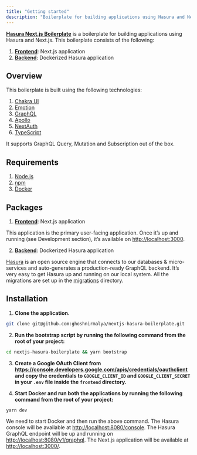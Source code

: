 ```yaml
---
title: "Getting started"
description: "Boilerplate for building applications using Hasura and Next.js."
---
```


[**Hasura Next.js Boilerplate**](https://github.com/ghoshnirmalya/nextjs-hasura-boilerplate) is a boilerplate for building applications using Hasura and Next.js. This boilerplate consists of the following:

1. [**Frontend**](https://github.com/ghoshnirmalya/nextjs-hasura-boilerplate/tree/master/frontend): Next.js application
2. [**Backend**](https://github.com/ghoshnirmalya/nextjs-hasura-boilerplate/tree/master/backend): Dockerized Hasura application

## Overview

This boilerplate is built using the following technologies:

1. [Chakra UI](https://chakra-ui.com/)
2. [Emotion](https://emotion.sh/)
3. [GraphQL](https://graphql.org/)
4. [Apollo](https://www.apollographql.com/)
5. [NextAuth](https://next-auth.js.org/)
6. [TypeScript](https://www.typescriptlang.org/)

It supports GraphQL Query, Mutation and Subscription out of the box.

## Requirements

1. [Node.js](https://nodejs.org/)
2. [npm](https://www.npmjs.com/)
3. [Docker](https://www.docker.com/)

## Packages

1. [**Frontend**](https://github.com/ghoshnirmalya/nextjs-hasura-boilerplate/tree/master/frontend): Next.js application

This application is the primary user-facing application. Once it’s up and running (see Development section), it’s available on [http://localhost:3000](http://localhost:3000/).

2. [**Backend**](https://github.com/ghoshnirmalya/nextjs-hasura-boilerplate/tree/master/backend): Dockerized Hasura application

[Hasura](https://hasura.io/) is an open source engine that connects to our databases & micro-services and auto-generates a production-ready GraphQL backend. It’s very easy to get Hasura up and running on our local system. All the migrations are set up in the [migrations](https://github.com/ghoshnirmalya/nextjs-hasura-trello-clone/tree/master/packages/backend/migrations) directory.

## Installation

1. **Clone the application.**

```bash
git clone git@github.com:ghoshnirmalya/nextjs-hasura-boilerplate.git
```

2. **Run the bootstrap script by running the following command from the root of your project:**

```bash
cd nextjs-hasura-boilerplate && yarn bootstrap
```

3. **Create a Google OAuth Client from https://console.developers.google.com/apis/credentials/oauthclient and copy the credentials to `GOOGLE_CLIENT_ID` and `GOOGLE_CLIENT_SECRET` in your `.env` file inside the `frontend` directory.**

4. **Start Docker and run both the applications by running the following command from the root of your project:**

```bash
yarn dev
```

We need to start Docker and then run the above command. The Hasura console will be available at [http://localhost:8080/console](http://localhost:8080/console). The Hasura GraphQL endpoint will be up and running on [http://localhost:8080/v1/graphql](http://localhost:8080/v1/graphql). The Next.js application will be available at [http://localhost:3000/](http://localhost:3000/).
